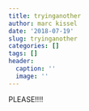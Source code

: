 ```yaml
---
title: tryinganother
author: marc kissel
date: '2018-07-19'
slug: tryinganother
categories: []
tags: []
header:
  caption: ''
  image: ''
---
```


PLEASE!!!!